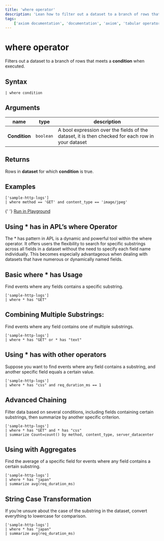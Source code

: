 ```yaml
---
title: 'where operator'
description: 'Lean how to filter out a dataset to a branch of rows that meets a condition when executed.'
tags:
    ['axiom documentation', 'documentation', 'axiom', 'tabular operators', 'where operator']
---
```


# where operator

Filters out a dataset to a branch of rows that meets a **condition** when executed.

## Syntax

```apl copy
| where condition
```

## Arguments

| **name**                  |        **type**                       | **description**                        |
| ------------------------- | ------------------------------------- | ------------------------------------------ |
| **Condition** | `boolean` | A bool expression over the fields of the dataset, it is then checked for each row in your dataset |

## Returns

Rows in **dataset** for which **condition** is true.

## Examples

```apl copy
['sample-http-logs']
| where method == 'GET' and content_type == 'image/jpeg'
```

<div style={{ textAlign: 'right' }}>
  {' '}
  <a style={{
            backgroundColor: 'rgb(64 105 255/var(--tw-text-opacity))',
            display: 'inline-block',
            color: 'white',
            textAlign: 'center',
            width: '20%',
            textDecoration: 'none' }} href="https://play.axiom.co/axiom-play-qf1k/explorer?initForm=%7B%22apl%22%3A%22%5B%27sample-http-logs%27%5D%5Cn%7C%20where%20method%20%3D%3D%20%27GET%27%20and%20content_type%20%3D%3D%20%27image%2Fjpeg%27%22%7D&queryOptions=%7B%22quickRange%22%3A%2230d%22%7D">Run in Playground</a>
</div>

## Using * has in APL’s where Operator

The * has pattern in APL is a dynamic and powerful tool within the where operator. It offers users the flexibility to search for specific substrings across all fields in a dataset without the need to specify each field name individually. This becomes especially advantageous when dealing with datasets that have numerous or dynamically named fields.

## Basic where * has Usage

Find events where any fields contains a specific substring.

```apl copy
['sample-http-logs'] 
| where * has "GET"
```

<RunInPlayGround 
    href="https://play.axiom.co/axiom-play-qf1k/explorer?initForm=%7B%22apl%22%3A%22%5B%27sample-http-logs%27%5D%5Cn%7C%20where%20%2A%20has%20%5C%22GET%5C%22%22%7D&queryOptions=%7B%22quickRange%22%3A%2230d%22%7D" 
    target="_blank" 
    rel="noopener noreferrer"
/>

## Combining Multiple Substrings:

Find events where any field contains one of multiple substrings.

```apl copy
['sample-http-logs'] 
| where * has "GET" or * has "text"
```

<RunInPlayGround 
    href="https://play.axiom.co/axiom-play-qf1k/explorer?initForm=%7B%22apl%22%3A%22%5B%27sample-http-logs%27%5D%5Cn%7C%20where%20%2A%20has%20%5C%22GET%5C%22%20or%20%2A%20has%20%5C%22text%5C%22%22%7D&queryOptions=%7B%22quickRange%22%3A%2230d%22%7D" 
    target="_blank" 
    rel="noopener noreferrer"
/>

## Using * has with other operators

Suppose you want to find events where any field contains a substring, and another specific field equals a certain value.

```apl copy
['sample-http-logs'] 
| where * has "css" and req_duration_ms == 1
```

<RunInPlayGround 
    href="https://play.axiom.co/axiom-play-qf1k/explorer?initForm=%7B%22apl%22%3A%22%5B%27sample-http-logs%27%5D%5Cn%7C%20where%20%2A%20has%20%5C%22css%5C%22%20and%20req_duration_ms%20%3D%3D%201%22%7D&queryOptions=%7B%22quickRange%22%3A%2230d%22%7D" 
    target="_blank" 
    rel="noopener noreferrer"
/>

## Advanced Chaining

Filter data based on several conditions, including fields containing certain substrings, then summarize by another specific criterion.

```apl copy
['sample-http-logs']
| where * has "GET" and * has "css"
| summarize Count=count() by method, content_type, server_datacenter
```

<RunInPlayGround 
    href="https://play.axiom.co/axiom-play-qf1k/explorer?initForm=%7B%22apl%22%3A%22%5B%27sample-http-logs%27%5D%5Cn%7C%20where%20%2A%20has%20%5C%22GET%5C%22%20and%20%2A%20has%20%5C%22css%5C%22%5Cn%7C%20summarize%20Count%3Dcount%28%29%20by%20method%2C%20content_type%2C%20server_datacenter%22%7D&queryOptions=%7B%22quickRange%22%3A%2230d%22%7D" 
    target="_blank" 
    rel="noopener noreferrer"
/>

## Using with Aggregates

Find the average of a specific field for events where any field contains a certain substring.

```apl copy
['sample-http-logs']
| where * has "japan"
| summarize avg(req_duration_ms)
```

<RunInPlayGround 
    href="https://play.axiom.co/axiom-play-qf1k/explorer?initForm=%7B%22apl%22%3A%22%5B%27sample-http-logs%27%5D%5Cn%7C%20where%20%2A%20has%20%5C%22japan%5C%22%5Cn%7C%20summarize%20avg%28req_duration_ms%29%22%7D&queryOptions=%7B%22quickRange%22%3A%2230d%22%7D" 
    target="_blank" 
    rel="noopener noreferrer"
/>

## String Case Transformation

If you’re unsure about the case of the substring in the dataset, convert everything to lowercase for comparison.

```apl copy
['sample-http-logs']
| where * has "japan"
| summarize avg(req_duration_ms)
```

<RunInPlayGround 
    href="https://play.axiom.co/axiom-play-qf1k/explorer?initForm=%7B%22apl%22%3A%22%5B%27sample-http-logs%27%5D%5Cn%7C%20where%20%2A%20has%20%5C%22japan%5C%22%5Cn%7C%20summarize%20avg%28req_duration_ms%29%22%7D&queryOptions=%7B%22quickRange%22%3A%2230d%22%7D" 
    target="_blank" 
    rel="noopener noreferrer"
/>